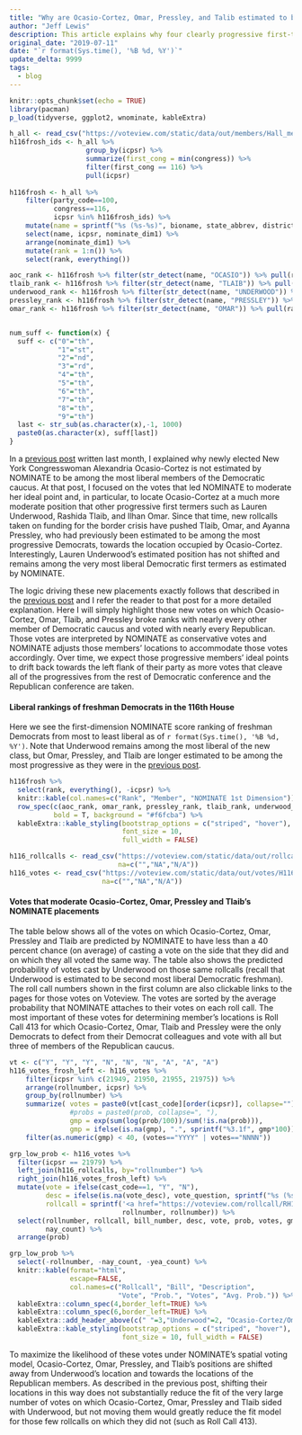 ```yaml
---
title: "Why are Ocasio-Cortez, Omar, Pressley, and Talib estimated to be moderates by NOMINATE?"
author: "Jeff Lewis"
description: This article explains why four clearly progressive first-term Congresswomen are estimated to be moderates by NOMINATE as of July 2019
original_date: "2019-07-11"
date: "`r format(Sys.time(), '%B %d, %Y')`"
update_delta: 9999
tags:
  - blog
---
```


```r
knitr::opts_chunk$set(echo = TRUE)
library(pacman)
p_load(tidyverse, ggplot2, wnominate, kableExtra)
```

```r

h_all <- read_csv("https://voteview.com/static/data/out/members/Hall_members.csv")
h116frosh_ids <- h_all %>%
                   group_by(icpsr) %>%
                   summarize(first_cong = min(congress)) %>%
                   filter(first_cong == 116) %>%
                   pull(icpsr)
  
h116frosh <- h_all %>% 
    filter(party_code==100, 
           congress==116, 
           icpsr %in% h116frosh_ids) %>%
    mutate(name = sprintf("%s (%s-%s)", bioname, state_abbrev, district_code)) %>%
    select(name, icpsr, nominate_dim1) %>%
    arrange(nominate_dim1) %>% 
    mutate(rank = 1:n()) %>%
    select(rank, everything()) 

aoc_rank <- h116frosh %>% filter(str_detect(name, "OCASIO")) %>% pull(rank)
tlaib_rank <- h116frosh %>% filter(str_detect(name, "TLAIB")) %>% pull(rank)
underwood_rank <- h116frosh %>% filter(str_detect(name, "UNDERWOOD")) %>% pull(rank)
pressley_rank <- h116frosh %>% filter(str_detect(name, "PRESSLEY")) %>% pull(rank)
omar_rank <- h116frosh %>% filter(str_detect(name, "OMAR")) %>% pull(rank)


num_suff <- function(x) {
  suff <- c("0"="th",
            "1"="st",
            "2"="nd",
            "3"="rd",
            "4"="th",
            "5"="th",
            "6"="th",
            "7"="th",
            "8"="th",
            "9"="th")
  last <- str_sub(as.character(x),-1, 1000)
  paste0(as.character(x), suff[last])
}
```

In a [previous post](https://voteview.com/articles/ocasio_cortez) written last month, I explained why newly elected New York Congresswoman Alexandria Ocasio-Cortez is not estimated by NOMINATE to be among the most liberal members of the Democratic caucus. At that post, I focused on the votes that led NOMINATE to moderate her ideal point and, in particular, to locate Ocasio-Cortez at a much more moderate position that other progressive first termers such as Lauren Underwood, Rashida Tlaib, and Ilhan Omar.  Since that time, new rollcalls taken on funding for the border crisis have pushed Tlaib, Omar, and Ayanna Pressley, who had previously been estimated to be among the most progressive Democrats, towards the location occupied by Ocasio-Cortez.  Interestingly, Lauren Underwood's estimated position has not shifted and remains among the very most liberal Democratic first termers as estimated by NOMINATE.

The logic driving these new placements exactly follows that described in the [previous post](https://voteview.com/articles/ocasio_cortez) and I refer the reader to that post for a more detailed explanation.  Here I will simply highlight those new votes on which Ocasio-Cortez, Omar, Tlaib, and Pressley broke ranks with nearly every other member of Democratic caucus and voted with nearly every Republican.  Those votes are interpreted by NOMINATE as conservative votes and NOMINATE adjusts those members' locations to accommodate those votes accordingly.  Over time, we expect those progressive members' ideal points to drift back towards the left flank of their party as more votes that cleave all of the progressives from the rest of Democratic conference and the Republican conference are taken. 


#### Liberal rankings of freshman Democrats in the 116th House

Here we see the first-dimension NOMINATE score ranking of freshman Democrats from most to least liberal as of `r format(Sys.time(), '%B %d, %Y')`. Note that Underwood remains among the most liberal of the new class, but Omar, Pressley, and Tlaib are longer estimated to be among the most progressive as they were in the [previous post](https://voteview.com/articles/ocasio_cortez). 

```r
h116frosh %>% 
  select(rank, everything(), -icpsr) %>% 
  knitr::kable(col.names=c("Rank", "Member", "NOMINATE 1st Dimension")) %>%
  row_spec(c(aoc_rank, omar_rank, pressley_rank, tlaib_rank, underwood_rank), 
           bold = T, background = "#f6fcba") %>%
  kableExtra::kable_styling(bootstrap_options = c("striped", "hover"),
                            font_size = 10, 
                            full_width = FALSE) 
```


```r
h116_rollcalls <- read_csv("https://voteview.com/static/data/out/rollcalls/H116_rollcalls.csv",
                           na=c("","NA","N/A"))
h116_votes <- read_csv("https://voteview.com/static/data/out/votes/H116_votes.csv",
                       na=c("","NA","N/A"))
```

#### Votes that moderate Ocasio-Cortez, Omar, Pressley and Tlaib's NOMINATE placements 

The table below shows all of the votes on which Ocasio-Cortez, Omar, Pressley and Tlaib are predicted by NOMINATE to have less than a 40 percent chance (on average) of casting a vote on the side that they did and on which they all voted the same way.  The table also shows the predicted probability of votes cast by Underwood on those same rollcalls (recall that Underwood is estimated to be second most liberal Democratic freshman). The roll call numbers shown in the first column are also clickable links to the pages for those votes on Voteview.  The votes are sorted by the average probability that NOMINATE attaches to their votes on each roll call. The most important of these votes for determining member's locations is Roll Call 413 for which Ocasio-Cortez, Omar, Tlaib and Pressley were the only Democrats to defect from their Democrat colleagues and vote with all but three of members of the Republican caucus.  

```r
vt <- c("Y", "Y", "Y", "N", "N", "N", "A", "A", "A")
h116_votes_frosh_left <- h116_votes %>% 
    filter(icpsr %in% c(21949, 21950, 21955, 21975)) %>%
    arrange(rollnumber, icpsr) %>%
    group_by(rollnumber) %>%
    summarize( votes = paste0(vt[cast_code][order(icpsr)], collapse=""),
               #probs = paste0(prob, collapse=", "),
               gmp = exp(sum(log(prob/100))/sum(!is.na(prob))),
               gmp = ifelse(is.na(gmp), ".", sprintf("%3.1f", gmp*100))) %>%
    filter(as.numeric(gmp) < 40, (votes=="YYYY" | votes=="NNNN"))
```


```r
grp_low_prob <- h116_votes %>% 
  filter(icpsr == 21979) %>%
  left_join(h116_rollcalls, by="rollnumber") %>%
  right_join(h116_votes_frosh_left) %>%
  mutate(vote = ifelse(cast_code==1, "Y", "N"),
         desc = ifelse(is.na(vote_desc), vote_question, sprintf("%s (%s)", vote_desc, vote_question)),
         rollcall = sprintf('<a href="https://voteview.com/rollcall/RH116%04i">%i</a>', 
                            rollnumber, rollnumber)) %>%
  select(rollnumber, rollcall, bill_number, desc, vote, prob, votes, gmp, yea_count, 
         nay_count) %>%
  arrange(prob) 

grp_low_prob %>%
  select(-rollnumber, -nay_count, -yea_count) %>%
  knitr::kable(format="html", 
               escape=FALSE,
               col.names=c("Rollcall", "Bill", "Description",
                           "Vote", "Prob.", "Votes", "Avg. Prob.")) %>%
  kableExtra::column_spec(4,border_left=TRUE) %>%
  kableExtra::column_spec(6,border_left=TRUE) %>%
  kableExtra::add_header_above(c(" "=3,"Underwood"=2, "Ocasio-Cortez/Omar/Pressley/Tlaib"=2)) %>%
  kableExtra::kable_styling(bootstrap_options = c("striped", "hover"),
                            font_size = 10, full_width = FALSE)

```

To maximize the likelihood of these votes under NOMINATE's spatial voting model, Ocasio-Cortez, Omar, Pressley, and Tlaib's positions are shifted away from Underwood's location and towards the locations of the Republican members.  As described in the previous post, shifting their locations in this way does not substantially reduce the fit of the very large number of votes on which Ocasio-Cortez, Omar, Pressley and Tlaib sided with Underwood, but not moving them would greatly reduce the fit model for those few rollcalls on which they did not (such as Roll Call 413).    
